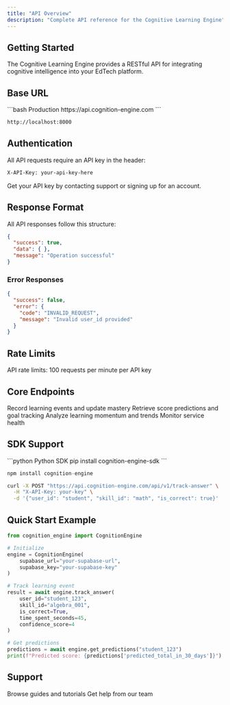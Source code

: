 ```yaml
---
title: "API Overview"
description: "Complete API reference for the Cognitive Learning Engine"
---
```


## Getting Started

The Cognitive Learning Engine provides a RESTful API for integrating cognitive intelligence into your EdTech platform.

## Base URL

<CodeGroup>
```bash Production
https://api.cognition-engine.com
```

```bash Development
http://localhost:8000
```
</CodeGroup>

## Authentication

All API requests require an API key in the header:

```bash
X-API-Key: your-api-key-here
```

<Info>
Get your API key by contacting support or signing up for an account.
</Info>

## Response Format

All API responses follow this structure:

```json
{
  "success": true,
  "data": { },
  "message": "Operation successful"
}
```

### Error Responses

```json
{
  "success": false,
  "error": {
    "code": "INVALID_REQUEST",
    "message": "Invalid user_id provided"
  }
}
```

## Rate Limits

<Warning>
API rate limits: 100 requests per minute per API key
</Warning>

## Core Endpoints

<CardGroup cols={2}>
  <Card
    title="Track Answer"
    icon="pencil"
    href="/api-reference/endpoint/track-answer"
  >
    Record learning events and update mastery
  </Card>
  <Card
    title="Get Predictions"
    icon="crystal-ball"
    href="/api-reference/endpoint/predictions"
  >
    Retrieve score predictions and goal tracking
  </Card>
  <Card
    title="Learning Velocity"
    icon="gauge"
    href="/api-reference/endpoint/velocity"
  >
    Analyze learning momentum and trends
  </Card>
  <Card
    title="Health Check"
    icon="heart-pulse"
    href="/api-reference/endpoint/health"
  >
    Monitor service health
  </Card>
</CardGroup>

## SDK Support

<CodeGroup>
```python Python SDK
pip install cognition-engine-sdk
```

```javascript JavaScript SDK
npm install cognition-engine
```

```bash cURL
curl -X POST "https://api.cognition-engine.com/api/v1/track-answer" \
  -H "X-API-Key: your-key" \
  -d '{"user_id": "student", "skill_id": "math", "is_correct": true}'
```
</CodeGroup>

## Quick Start Example

```python
from cognition_engine import CognitionEngine

# Initialize
engine = CognitionEngine(
    supabase_url="your-supabase-url",
    supabase_key="your-supabase-key"
)

# Track learning event
result = await engine.track_answer(
    user_id="student_123",
    skill_id="algebra_001",
    is_correct=True,
    time_spent_seconds=45,
    confidence_score=4
)

# Get predictions
predictions = await engine.get_predictions("student_123")
print(f"Predicted score: {predictions['predicted_total_in_30_days']}")
```

## Support

<CardGroup cols={2}>
  <Card
    title="Documentation"
    icon="book"
    href="/guides/overview"
  >
    Browse guides and tutorials
  </Card>
  <Card
    title="Contact Support"
    icon="envelope"
    href="mailto:support@cognition-engine.com"
  >
    Get help from our team
  </Card>
</CardGroup>

